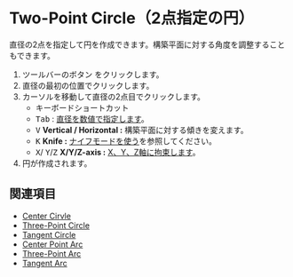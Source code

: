 
# Two-Point Circle（2点指定の円）

<Reference shortcut='' command='Two-Point Circle' button='ツールバー' />

直径の2点を指定して円を作成できます。構築平面に対する角度を調整することもできます。

1. ツールバーのボタン <ButtonIcon type="button-two-point-circle" /> をクリックします。
2. 直径の最初の位置でクリックします。
3. カーソルを移動して直径の2点目でクリックします。
   - <Kst>キーボードショートカット</Kst>
   - <kbd>Tab</kbd> : [直径を数値で指定します](./sketching-essentials#specify-dimensions-numerically)。
   - <kbd>V</kbd> **Vertical / Horizontal :** 構築平面に対する傾きを変えます。
   - <kbd>K</kbd> **Knife :** [ナイフモードを使う](./sketching-essentials#use-knife-mode)を参照してください。
   - <kbd>X</kbd>/ <kbd>Y</kbd>/<kbd>Z</kbd> **X/Y/Z-axis :** [X、Y、Z軸に拘束します](./sketching-essentials#constrain-to-an-axis)。
4. 円が作成されます。

<VideoPlayer fileName="two-point-circle"/>

## 関連項目
- [Center Cirvle](./center-circle)
- [Three-Point Circle](./three-point-circle)
- [Tangent Circle](./tangent-circle)
- [Center Point Arc](./center-point-arc)
- [Three-Point Arc](./three-point-arc)
- [Tangent Arc](./tangent-arc)